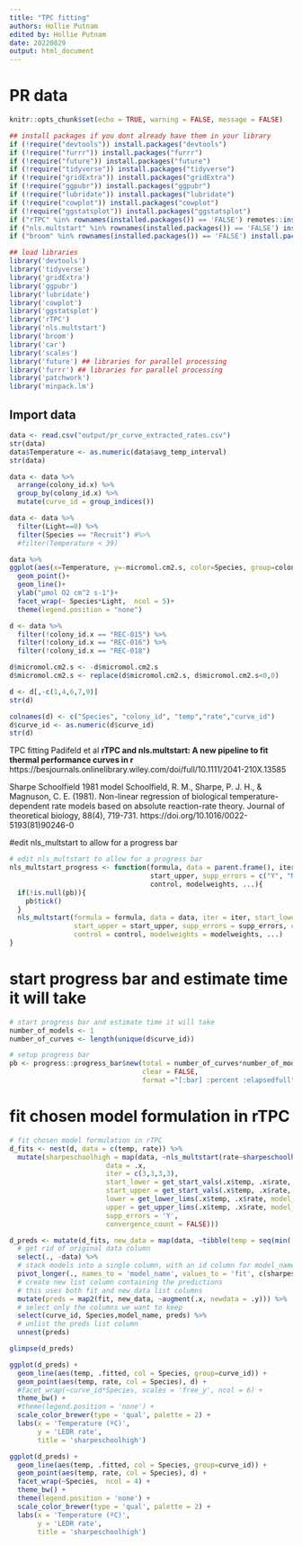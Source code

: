 ```yaml
---
title: "TPC fitting"
authors: Hollie Putnam 
edited by: Hollie Putnam 
date: 20220829
output: html_document
---
```


# PR data 
```r
knitr::opts_chunk$set(echo = TRUE, warning = FALSE, message = FALSE)

## install packages if you dont already have them in your library
if (!require("devtools")) install.packages("devtools")
if (!require("furrr")) install.packages("furrr")
if (!require("future")) install.packages("future")
if (!require("tidyverse")) install.packages("tidyverse")
if (!require("gridExtra")) install.packages("gridExtra")
if (!require("ggpubr")) install.packages("ggpubr")
if (!require("lubridate")) install.packages("lubridate")
if (!require("cowplot")) install.packages("cowplot")
if (!require("ggstatsplot")) install.packages("ggstatsplot")
if ("rTPC" %in% rownames(installed.packages()) == 'FALSE') remotes::install_github("padpadpadpad/rTPC")
if ("nls.multstart" %in% rownames(installed.packages()) == 'FALSE') install.packages('nls.multstart')
if ("broom" %in% rownames(installed.packages()) == 'FALSE') install.packages('broom') 

## load libraries
library('devtools')
library('tidyverse')
library('gridExtra')
library('ggpubr')
library('lubridate')
library('cowplot')
library('ggstatsplot')
library('rTPC')
library('nls.multstart')
library('broom')
library('car')
library('scales')
library('future') ## libraries for parallel processing
library('furrr') ## libraries for parallel processing
library('patchwork')
library('minpack.lm')
```

## Import data
```r
data <- read.csv("output/pr_curve_extracted_rates.csv")
str(data)
data$Temperature <- as.numeric(data$avg_temp_interval)
str(data)

data <- data %>%
  arrange(colony_id.x) %>%
  group_by(colony_id.x) %>%
  mutate(curve_id = group_indices())

data <- data %>%
  filter(Light==0) %>%
  filter(Species == "Recruit") #%>%
  #filter(Temperature < 39)

data %>% 
ggplot(aes(x=Temperature, y=-micromol.cm2.s, color=Species, group=colony_id.x))+ 
  geom_point()+
  geom_line()+
  ylab("µmol O2 cm^2 s-1")+
  facet_wrap(~ Species*Light,  ncol = 5)+
  theme(legend.position = "none")

```

```r
d <- data %>%
  filter(!colony_id.x == "REC-015") %>%
  filter(!colony_id.x == "REC-016") %>%
  filter(!colony_id.x == "REC-018")

d$micromol.cm2.s <- -d$micromol.cm2.s
d$micromol.cm2.s <- replace(d$micromol.cm2.s, d$micromol.cm2.s<0,0)

d <- d[,-c(1,4,6,7,9)]
str(d)

colnames(d) <- c("Species", "colony_id", "temp","rate","curve_id")
d$curve_id <- as.numeric(d$curve_id)
str(d)

```


TPC fitting 
Padifeld et al **rTPC and nls.multstart: A new pipeline to fit thermal performance curves in r**  
https://besjournals.onlinelibrary.wiley.com/doi/full/10.1111/2041-210X.13585  

Sharpe Schoolfield 1981 model
Schoolfield, R. M., Sharpe, P. J. H., & Magnuson, C. E. (1981). Non-linear regression of biological temperature-dependent rate models based on absolute reaction-rate theory. Journal of theoretical biology, 88(4), 719-731. https://doi.org/10.1016/0022-5193(81)90246-0

#edit nls_multstart to allow for a progress bar
```r
# edit nls_multstart to allow for a progress bar
nls_multstart_progress <- function(formula, data = parent.frame(), iter, start_lower, 
                                   start_upper, supp_errors = c("Y", "N"), convergence_count = 100, 
                                   control, modelweights, ...){
  if(!is.null(pb)){
    pb$tick()
  }
  nls_multstart(formula = formula, data = data, iter = iter, start_lower = start_lower, 
                start_upper = start_upper, supp_errors = supp_errors, convergence_count = convergence_count, 
                control = control, modelweights = modelweights, ...)
}
```

# start progress bar and estimate time it will take
```r
# start progress bar and estimate time it will take
number_of_models <- 1
number_of_curves <- length(unique(d$curve_id))

# setup progress bar
pb <- progress::progress_bar$new(total = number_of_curves*number_of_models,
                                 clear = FALSE,
                                 format ="[:bar] :percent :elapsedfull")

```

# fit chosen model formulation in rTPC
```r
# fit chosen model formulation in rTPC
d_fits <- nest(d, data = c(temp, rate)) %>%
  mutate(sharpeschoolhigh = map(data, ~nls_multstart(rate~sharpeschoolhigh_1981(temp = temp, r_tref,e,eh,th, tref = 28),
                        data = .x,
                        iter = c(3,3,3,3),
                        start_lower = get_start_vals(.x$temp, .x$rate, model_name = 'sharpeschoolhigh_1981') - 1,
                        start_upper = get_start_vals(.x$temp, .x$rate, model_name = 'sharpeschoolhigh_1981') + 1,
                        lower = get_lower_lims(.x$temp, .x$rate, model_name = 'sharpeschoolhigh_1981'),
                        upper = get_upper_lims(.x$temp, .x$rate, model_name = 'sharpeschoolhigh_1981'),
                        supp_errors = 'Y',
                        convergence_count = FALSE)))

```


```r
d_preds <- mutate(d_fits, new_data = map(data, ~tibble(temp = seq(min(.x$temp), max(.x$temp), length.out = 100)))) %>%
  # get rid of original data column
  select(., -data) %>%
  # stack models into a single column, with an id column for model_name
  pivot_longer(., names_to = 'model_name', values_to = 'fit', c(sharpeschoolhigh)) %>%
  # create new list column containing the predictions
  # this uses both fit and new_data list columns
  mutate(preds = map2(fit, new_data, ~augment(.x, newdata = .y))) %>%
  # select only the columns we want to keep
  select(curve_id, Species,model_name, preds) %>%
  # unlist the preds list column
  unnest(preds)

glimpse(d_preds)
```

```r
ggplot(d_preds) +
  geom_line(aes(temp, .fitted, col = Species, group=curve_id)) +
  geom_point(aes(temp, rate, col = Species), d) +
  #facet_wrap(~curve_id*Species, scales = 'free_y', ncol = 6) +
  theme_bw() +
  #theme(legend.position = 'none') +
  scale_color_brewer(type = 'qual', palette = 2) +
  labs(x = 'Temperature (ºC)',
       y = 'LEDR rate',
       title = 'sharpeschoolhigh')

ggplot(d_preds) +
  geom_line(aes(temp, .fitted, col = Species, group=curve_id)) +
  geom_point(aes(temp, rate, col = Species), d) +
  facet_wrap(~Species,  ncol = 4) +
  theme_bw() +
  theme(legend.position = 'none') +
  scale_color_brewer(type = 'qual', palette = 2) +
  labs(x = 'Temperature (ºC)',
       y = 'LEDR rate',
       title = 'sharpeschoolhigh')

```

<!-- #calculate TPC metrics by species -->
<!-- ```{r} -->
<!-- d_params <- pivot_longer(d_fits, names_to = 'model_name', values_to = 'fit', c(sharpeschoolhigh)) %>% -->
<!--   mutate(params = map(fit, calc_params)) %>% -->
<!--   select(curve_id, Species, model_name, params) %>% -->
<!--   unnest(params) -->

<!-- glimpse(d_params) -->

<!-- ``` -->


<!-- ```{r} -->
<!-- d_fits <- mutate(d_fits, bootstrap = list(rep(NA, n()))) -->

<!-- # run for loop to bootstrap each refitted model -->
<!-- for(i in 1:nrow(d_fits)){ -->
<!--   temp_data <- d_fits$data[[i]] -->
<!--   temp_fit <- minpack.lm::nlsLM(rate~sharpeschoolhigh_1981(temp = temp, r_tref,e,eh,th, tref = 28), -->
<!--                         data = temp_data, -->
<!--                         start = coef(d_fits$sharpeschoolhigh[[i]]), -->
<!--                         lower = get_lower_lims(temp_data$temp, temp_data$rate, model_name = 'sharpeschoolhigh_1981')-1, -->
<!--                         upper = get_upper_lims(temp_data$temp, temp_data$rate, model_name = 'sharpeschoolhigh_1981')+1) -->
<!--   boot <- Boot(temp_fit, method = 'residual') -->
<!--   d_fits$bootstrap[[i]] <- boot -->
<!--   rm(list = c('temp_fit', 'temp_data', 'boot')) -->
<!-- } -->

<!-- ``` -->


<!-- ```{r} -->
<!-- # get the raw values of each bootstrap -->
<!-- d_fits <- mutate(d_fits, output_boot = map(bootstrap, function(x) x$t)) -->

<!-- # calculate predictions with a gnarly written function -->
<!-- d_fits <- mutate(d_fits, preds = map2(output_boot, data, function(x, y){ -->
<!--   temp <- as.data.frame(x) %>% -->
<!--     drop_na() %>% -->
<!--     mutate(iter = 1:n()) %>% -->
<!--     group_by_all() %>% -->
<!--     do(data.frame(temp = seq(min(y$temp), max(y$temp), length.out = 100))) %>% -->
<!--     ungroup() %>% -->
<!--     mutate(pred = sharpeschoolhigh_1981(temp, r_tref,e,eh,th, tref=28)) -->
<!--   return(temp) -->
<!-- })) -->

<!-- # select, unnest and calculate 95% CIs of predictions -->
<!-- boot_conf_preds <- select(d_fits, curve_id, preds) %>% -->
<!--   unnest(preds) %>% -->
<!--   group_by(curve_id, temp) %>% -->
<!--   summarise(conf_lower = quantile(pred, 0.025), -->
<!--             conf_upper = quantile(pred, 0.975), -->
<!--             .groups = 'drop') -->

<!-- ggplot() + -->
<!--   geom_line(aes(temp, .fitted), d_preds, col = 'blue') + -->
<!--   geom_ribbon(aes(temp, ymin = conf_lower, ymax = conf_upper), boot_conf_preds, fill = 'blue', alpha = 0.3) + -->
<!--   geom_point(aes(temp, rate), d, size = 2) + -->
<!--   theme_bw(base_size = 12) + -->
<!--   labs(x = 'Temperature (ºC)', -->
<!--        y = 'Rate') + -->
<!--   facet_wrap(~curve_id, ncol=2) -->
<!-- ``` -->

<!-- ```{r} -->
<!-- # get tidied parameters using broom::tidy -->
<!-- # get confidence intervals of parameters -->
<!-- d_fits <- mutate(d_fits, params = map(nls_fit, broom::tidy), -->
<!--                  cis = map(bootstrap, function(x){ -->
<!--                    temp <- confint(x, method = 'bca') %>% -->
<!--                      as.data.frame() %>% -->
<!--                      rename(conf_lower = 1, conf_upper = 2) %>% -->
<!--                      rownames_to_column(., var = 'term') -->
<!--                    return(temp) -->
<!--                    })) -->

<!-- # join parameter and confidence intervals in the same dataset  -->
<!-- left_join(select(d_fits, curve_id, growth_temp, flux, params) %>% unnest(params), -->
<!--           select(d_fits, curve_id, growth_temp, flux, cis) %>% unnest(cis)) %>% -->
<!--   ggplot(., aes(curve_id, estimate)) + -->
<!--   geom_point(size = 4) + -->
<!--   geom_linerange(aes(ymin = conf_lower, ymax = conf_upper)) + -->
<!--   theme_bw() + -->
<!--   facet_wrap(~term, scales = 'free') -->
<!-- #> Joining with `by = join_by(curve_id, growth_temp, flux, term)` -->
<!-- ``` -->